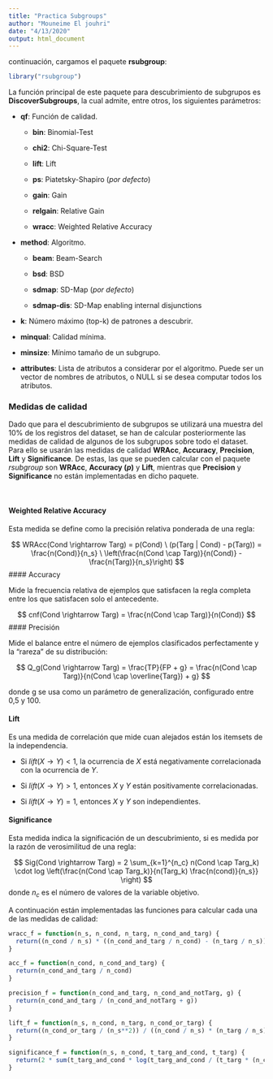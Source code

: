 ```yaml
---
title: "Practica Subgroups"
author: "Mouneime El jouhri"
date: "4/13/2020"
output: html_document
---
```



 continuación, cargamos el paquete **rsubgroup**:

```r
library("rsubgroup")
```

La función principal de este paquete para descubrimiento de subgrupos es **DiscoverSubgroups**, la cual admite, entre otros, los siguientes parámetros:

* **qf**: Función de calidad.

    * **bin**: Binomial-Test

    * **chi2**: Chi-Square-Test

    * **lift**: Lift

    * **ps**: Piatetsky-Shapiro (*por defecto*)

    * **gain**: Gain

    * **relgain**: Relative Gain

    * **wracc**: Weighted Relative Accuracy

* **method**: Algoritmo.

    * **beam**: Beam-Search

    * **bsd**: BSD

    * **sdmap**: SD-Map (*por defecto*)

    * **sdmap-dis**: SD-Map enabling internal disjunctions

* **k**: Número máximo (top-k) de patrones a descubrir.

* **minqual**: Calidad mínima.

* **minsize**: Mínimo tamaño de un subgrupo.

* **attributes**: Lista de atributos a considerar por el algoritmo. Puede ser un vector de nombres de atributos, o NULL si se desea computar todos los atributos.

### Medidas de calidad

Dado que para el descubrimiento de subgrupos se utilizará una muestra del 10% de los registros del dataset, se han de calcular posteriormente las medidas de calidad de algunos de los subgrupos sobre todo el dataset. Para ello se usarán las medidas de calidad **WRAcc**, **Accuracy**, **Precision**, **Lift** y **Significance**. De estas, las que se pueden calcular con el paquete *rsubgroup* son **WRAcc**, **Accuracy (*p*)** y **Lift**, mientras que **Precision** y **Significance** no están implementadas en dicho paquete.

<br>

#### Weighted Relative Accuracy

Esta medida se define como la precisión relativa ponderada de una regla:

$$ WRAcc(Cond \rightarrow Targ) = p(Cond) \ (p(Targ | Cond) - p(Targ)) = \frac{n(Cond)}{n_s} \ \left(\frac{n(Cond \cap Targ)}{n(Cond)} - \frac{n(Targ)}{n_s}\right) $$
#### Accuracy

Mide la frecuencia relativa de ejemplos que satisfacen la regla completa entre los que satisfacen solo el antecedente.

$$ cnf(Cond \rightarrow Targ) = \frac{n(Cond \cap Targ)}{n(Cond)} $$
#### Precisión

Mide el balance entre el número de ejemplos clasificados perfectamente y la "rareza" de su distribución:

$$ Q_g(Cond \rightarrow Targ) = \frac{TP}{FP + g} = \frac{n(Cond \cap Targ)}{n(Cond \cap \overline{Targ}) + g} $$

donde g se usa como un parámetro de generalización, configurado entre 0,5 y 100.

#### Lift

Es una medida de correlación que mide cuan alejados están los itemsets de la independencia.

* Si $lift(X \rightarrow Y) < 1$, la ocurrencia de $X$ está negativamente correlacionada con la ocurrencia de $Y$.

* Si $lift(X \rightarrow Y) > 1$, entonces $X$ y $Y$ están positivamente correlacionadas.

* Si $lift(X \rightarrow Y) = 1$, entonces $X$ y $Y$ son independientes.

#### Significance

Esta medida indica la significación de un descubrimiento, si es medida por la razón de verosimilitud de una regla:

$$ Sig(Cond \rightarrow Targ) = 2 \sum_{k=1}^{n_c} n(Cond \cap Targ_k) \cdot log \left(\frac{n(Cond \cap Targ_k)}{n(Targ_k) \frac{n(cond)}{n_s}} \right) $$
donde $n_c$ es el número de valores de la variable objetivo.

A continuación están implementadas las funciones para calcular cada una de las medidas de calidad:

```r
wracc_f = function(n_s, n_cond, n_targ, n_cond_and_targ) {
  return((n_cond / n_s) * ((n_cond_and_targ / n_cond) - (n_targ / n_s)))
}

acc_f = function(n_cond, n_cond_and_targ) {
  return(n_cond_and_targ / n_cond)
}

precision_f = function(n_cond_and_targ, n_cond_and_notTarg, g) {
  return(n_cond_and_targ / (n_cond_and_notTarg + g))
}

lift_f = function(n_s, n_cond, n_targ, n_cond_or_targ) {
  return((n_cond_or_targ / (n_s**2)) / ((n_cond / n_s) * (n_targ / n_s)))
}

significance_f = function(n_s, n_cond, t_targ_and_cond, t_targ) {
  return(2 * sum(t_targ_and_cond * log(t_targ_and_cond / (t_targ * (n_cond / n_s)))))
}
```